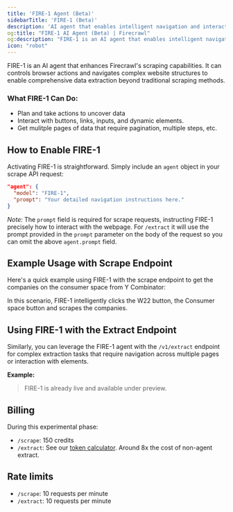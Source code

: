```yaml
---
title: 'FIRE-1 Agent (Beta)'
sidebarTitle: 'FIRE-1 (Beta)'
description: 'AI agent that enables intelligent navigation and interaction with web pages'
og:title: "FIRE-1 AI Agent (Beta) | Firecrawl"
og:description: "FIRE-1 is an AI agent that enables intelligent navigation and interaction with web pages"
icon: "robot"
---
```



FIRE-1 is an AI agent that enhances Firecrawl's scraping capabilities. It can controls browser actions and navigates complex website structures to enable comprehensive data extraction beyond traditional scraping methods.

### What FIRE-1 Can Do:
- Plan and take actions to uncover data
- Interact with buttons, links, inputs, and dynamic elements.
- Get mulitple pages of data that require pagination, multiple steps, etc.



## How to Enable FIRE-1

Activating FIRE-1 is straightforward. Simply include an `agent` object in your scrape API request:

```json
"agent": {
  "model": "FIRE-1",
  "prompt": "Your detailed navigation instructions here."
}
```

*Note:* The `prompt` field is required for scrape requests, instructing FIRE-1 precisely how to interact with the webpage. For `/extract` it will use the prompt provided in the `prompt` parameter on the body of the request so you can omit the above `agent.prompt` field.



## Example Usage with Scrape Endpoint

Here's a quick example using FIRE-1 with the scrape endpoint to get the companies on the consumer space from Y Combinator:

<CodeGroup>

<ScrapeFire1Python />
<ScrapeFire1Node />
<ScrapeFire1CURL />

</CodeGroup>

In this scenario, FIRE-1 intelligently clicks the W22 button, the Consumer space button and scrapes the companies.


## Using FIRE-1 with the Extract Endpoint

Similarly, you can leverage the FIRE-1 agent with the `/v1/extract` endpoint for complex extraction tasks that require navigation across multiple pages or interaction with elements.

**Example:**

<CodeGroup>

<ExtractFire1Python />
<ExtractFire1Node />
<ExtractFire1CURL />

</CodeGroup>

> FIRE-1 is already live and available under preview.

## Billing

During this experimental phase:
* `/scrape`: 150 credits 
* `/extract`: See our [token calculator](https://www.firecrawl.dev/pricing?extract-pricing=true#token-calculator). Around 8x the cost of non-agent extract.

## Rate limits

* `/scrape`: 10 requests per minute
* `/extract`: 10 requests per minute
